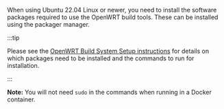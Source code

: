 <!-- NO LONGER USED! -->

When using Ubuntu 22.04 Linux or newer, you need to install the software packages required to use the OpenWRT build tools. These can be installed using the packager manager.

:::tip

Please see the [OpenWRT Build System Setup instructions](https://openwrt.org/docs/guide-developer/toolchain/install-buildsystem#debianubuntumint) for details on which packages need to be installed and the commands to run for installation.

:::

**Note:** You will not need `sudo` in the commands when running in a Docker container.